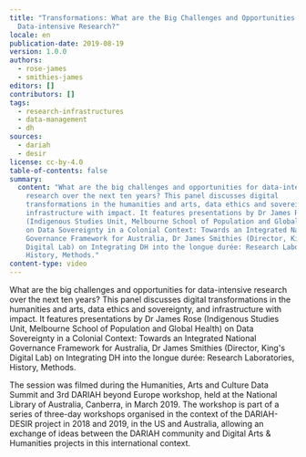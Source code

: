 ```yaml
---
title: "Transformations: What are the Big Challenges and Opportunities for
  Data-intensive Research?"
locale: en
publication-date: 2019-08-19
version: 1.0.0
authors:
  - rose-james
  - smithies-james
editors: []
contributors: []
tags:
  - research-infrastructures
  - data-management
  - dh
sources:
  - dariah
  - desir
license: cc-by-4.0
table-of-contents: false
summary:
  content: "What are the big challenges and opportunities for data-intensive
    research over the next ten years? This panel discusses digital
    transformations in the humanities and arts, data ethics and sovereignty, and
    infrastructure with impact. It features presentations by Dr James Rose
    (Indigenous Studies Unit, Melbourne School of Population and Global Health)
    on Data Sovereignty in a Colonial Context: Towards an Integrated National
    Governance Framework for Australia, Dr James Smithies (Director, King's
    Digital Lab) on Integrating DH into the longue durée: Research Laboratories,
    History, Methods."
content-type: video
---
```

What are the big challenges and opportunities for data-intensive research over the next ten years? This panel discusses digital transformations in the humanities and arts, data ethics and sovereignty, and infrastructure with impact. It features presentations by Dr James Rose (Indigenous Studies Unit, Melbourne School of Population and Global Health) on Data Sovereignty in a Colonial Context: Towards an Integrated National Governance Framework for Australia, Dr James Smithies (Director, King's Digital Lab) on Integrating DH into the longue durée: Research Laboratories, History, Methods.

The session was filmed during the Humanities, Arts and Culture Data Summit and 3rd DARIAH beyond Europe workshop, held at the National Library of Australia, Canberra, in March 2019. The workshop is part of a series of three-day workshops organised in the context of the DARIAH-DESIR project in 2018 and 2019, in the US and Australia, allowing an exchange of ideas between the DARIAH community and Digital Arts & Humanities projects in this international context.

<VideoCard provider="youtube" id="7f1VZbEOr44" title="Transformations" image="/assets/content/assets/en/resources/hosted/transformations-what-are-the-big-challenges-and-opportunities-for-data-intensive-research/transformations.png" subtitle="What are the Big Challenges and Opportunities for Data-intensive Research?" />
